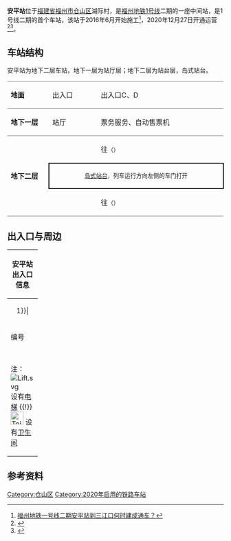 {{Otheruses|subject=福州地铁的车站|other=其他同名车站|安平站}}
{{NoteTA|G1=Railway}}
{{Infobox station
| style               = 
| livery              = {{福州地铁颜色|1|s}}
| name                = 安平站
| eng_name            = Anping Station
| symbol_top          = 
| symbol_right        = 
| image               = Missing_image_text.svg
| caption             = 
| alt                 = 
| address             = [[福建省|福建省]][[福州市|福州市]][[仓山区|仓山区]]湖际村
| coordinates         = {{coord|25.9952273|N|119.3969668|E|display=inline, title|type:railwaystation}}
| operator            = <!--{{rint|fuzhou|metro}}--> [[福州地铁|福州地铁]]
| line                = {{福州地铁线路名|1|full}}
| exits               = 2
| platform            = 1个[[岛式站台|岛式站台]]
| connections         = <!-- 公交站：-->
| structure           = 地下站
| Interchange         = 
| colour              = 
| code                = 
| opening             = 
| opened              = {{Start date|2020|12|27|df=y}}
| closed              =  
| services            = {{Adjacent stations|system=Fuzhou Metro|line1=1|left1=福州火车南站|right1=梁厝}}
| route_map           = 
| first = {{福州地铁线路名|1|short}}：<br /><div style="display:inline-block; text-align: left;">开往{{站|象峰}}：<br />开往{{站|三江口}}：</div><div style="display:inline-block; text-align: right;">06:36<br />06:32</div>
| last = {{福州地铁线路名|1|short}}：<br /><div style="display:inline-block; text-align: left;">开往{{站|象峰}}：<br />开往{{站|三江口}}：</div><div style="display:inline-block; text-align: right;">23:06<br />23:47</div>
}}
'''安平站'''位于[[福建省|福建省]][[福州市|福州市]][[仓山区|仓山区]]湖际村，是[[福州地铁1号线|福州地铁1号线]]二期的一座中间站，是1号线二期的首个车站，该站于2016年6月开始施工<ref>
[http://fz12345.fuzhou.gov.cn/detail.jsp?callId=FZ16061700662 福州地铁一号线二期安平站到三江口何时建成通车？]{{Dead link|date=2019年2月 |bot=InternetArchiveBot |fix-attempted=yes }}{{Dead link|date=2018年9月 |bot=InternetArchiveBot |fix-attempted=yes }}
</ref>，2020年12月27日开通运营<ref name=":1">{{cite news |url=http://fj.qq.com/a/20160904/015463.htm#p=1 |title=榕开出5条地铁建设时间表 1号线明年全线试运营 |accessdate=2021-01-11 |archive-date=2021-03-16 |archive-url=https://web.archive.org/web/20210316171709/https://fj.qq.com/a/20160904/015463.htm#p=1 }}</ref><ref>{{cite news |url=http://fj.qq.com/a/20161225/008342.htm?pgv_ref=aio2015&ptlang=2052 |title=颜值爆表！福州地铁1号线金鱼主题车厢曝光 |accessdate=2021-01-11 |archive-date=2021-07-27 |archive-url=https://web.archive.org/web/20210727060035/https://fj.qq.com/a/20161225/008342.htm?pgv_ref=aio2015&ptlang=2052 }}</ref>。

== 车站结构 ==
安平站为地下二层车站，地下一层为站厅层；地下二层为站台层，岛式站台。
{|cellspacing=0 cellpadding=3
|-
|style="border-top:solid 1px gray;border-bottom:solid 1px gray;" valign=top width=100|'''地面'''
|style="border-top:solid 1px gray;border-bottom:solid 1px gray;" valign=top width=100|出入口
|style="border-top:solid 1px gray;border-bottom:solid 1px gray;" valign=top|
|style="border-top:solid 1px gray;border-bottom:solid 1px gray;" valign=top width=350|出入口C、D
|-
|style="border-bottom:solid 1px gray;" valign=top|'''地下一层'''
|style="border-bottom:solid 1px gray;" valign=top|站厅
|style="border-bottom:solid 1px gray;" valign=top|
|style="border-bottom:solid 1px gray;" valign=top|票务服务、自动售票机
|-
|style="border-bottom:solid 1px gray;" rowspan=3 valign=top|'''地下二层'''
|{{福州地铁站台编号|L1|1}}
|{{arrow|L}}
|{{福州地铁线路名|1|long}} 往{{站|象峰}}<small>（{{站|福州火车南站}}）</small>
|-
|colspan="3" style="border-right:solid 2px black;border-left:solid 2px black;border-top:solid 2px black;border-bottom:solid 2px black;" |<center><small>[[岛式站台|岛式站台]]，列车运行方向左侧的车门打开</small></center>
|-
|style="border-bottom:solid 1px gray;"|{{福州地铁站台编号|L1|2}}
|style="border-bottom:solid 1px gray;"|
|style="border-bottom:solid 1px gray;"|{{福州地铁线路名|1|long}} 往{{站|三江口}}<small>（{{站|梁厝}}）</small> {{arrow|R}} 
|}

== 出入口与周边 ==
{|class="wikitable" width="56%"|
! colspan="4" |安平站出入口信息
|-
|colspan=4 align="center" bgcolor={{福州地铁颜色|1}}|
|-
! style="width:40px" | 编号
! style="width:70px" | 设施
! style="width:210px" | 位置
! style="width:210px" | 接驳交通
|-
| align="center"  | {{港铁出口|C}} ||  [[File:Lift.svg|alt=]] [[File:Toilet_Of_FZM.svg|30x30px]]|| <center>螺城路南侧</center>  ||[[File:Paris_Bus_icon.svg|链接=https://zh.wikipedia.org/wiki/%E5%85%AC%E5%85%B1%E6%B1%BD%E8%BD%A6]] 地铁安平站
|-
| align="center"  | {{港铁出口|D}} || || <center>螺城路南侧</center>||
|-
| colspan="4" bgcolor="#EEEEEE" | 注：[[File:Lift.svg|alt=]] 设有[[电梯|电梯]] {{!}} [[File:Toilet_Of_FZM.svg|30x30px]] 设有[[卫生间|卫生间]]
|}

==参考资料==
{{reflist}}
{{福州地铁1号线}}

[[Category:仓山区|Category:仓山区]]
[[Category:2020年启用的铁路车站|Category:2020年启用的铁路车站]]